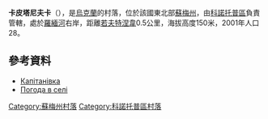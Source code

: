 {{coord|51|3|23|N|33|24|9|E|scale:100000_region:UA|display=title}}

'''卡皮塔尼夫卡'''（{{lang-uk|Капітанівка}}），是[[烏克蘭|烏克蘭]]的村落，位於該國東北部[[蘇梅州|蘇梅州]]，由[[科諾托普區|科諾托普區]]負責管轄，處於[[羅緬河|羅緬河]]右岸，距離[[若夫特涅韋_(科諾托普區)|若夫特涅韋]]0.5公里，海拔高度150米，2001年人口28。

==參考資料==
* [http://w1.c1.rada.gov.ua/pls/z7502/A005?rdat1=02.02.2010&rf7571=29019 Капітанівка]{{dead link|date=2017年11月 |bot=InternetArchiveBot |fix-attempted=yes }}
* [http://weather.in.ua/ua/symskaja/10073 Погода в селі ]{{Wayback|url=http://weather.in.ua/ua/symskaja/10073 |date=20111219235631 }}

{{DEFAULTSORT:Капітанівка}}

[[Category:蘇梅州村落|Category:蘇梅州村落]]
[[Category:科諾托普區村落|Category:科諾托普區村落]]


{{Sumy-geo-stub}}